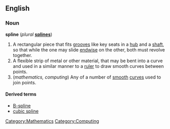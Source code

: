 ==English==
===Noun===
'''spline''' (''plural'' '''[[splines]]''')

#A rectangular piece that fits [[groove]]s like key seats in a [[hub]] and a [[shaft]], so that while the one may slide [[endwise]] on the other, both must revolve together.
#A flexible strip of metal or other material, that may be bent into a curve and used in a similar manner to a [[ruler]] to draw smooth curves between points.
#(''mathematics, computing'') Any of a number of [[smooth]] [[curve]]s used to join points.

====Derived terms====
*[[B-spline]]
*[[cubic spline]]

[[Category:Mathematics]]
[[Category:Computing]]
